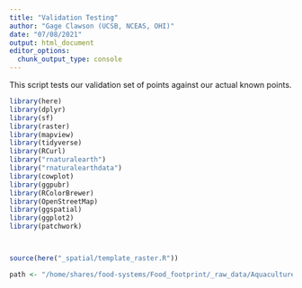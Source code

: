 ```yaml
---
title: "Validation Testing"
author: "Gage Clawson (UCSB, NCEAS, OHI)"
date: "07/08/2021"
output: html_document
editor_options: 
  chunk_output_type: console
---
```



This script tests our validation set of points against our actual known points. 

```r

library(here)
library(dplyr)
library(sf)
library(raster)
library(mapview)
library(tidyverse)
library(RCurl)
library("rnaturalearth")
library("rnaturalearthdata")
library(cowplot) 
library(ggpubr)
library(RColorBrewer)
library(OpenStreetMap)
library(ggspatial)
library(ggplot2)
library(patchwork)



source(here("_spatial/template_raster.R"))

path <- "/home/shares/food-systems/Food_footprint/_raw_data/Aquaculture_locations"

```


